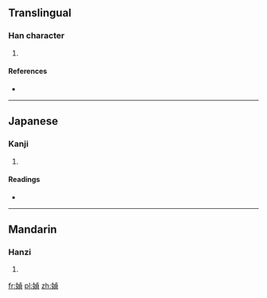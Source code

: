 ==Translingual==

===Han character===
{{Han char|rn=38|rad=女|as=09|sn=12|four=5148<sub>6</sub>|canj=女卜月金 (VYBC)|ids=⿰[[女]][[貞]]}}

# {{defn|Han|sort=女09}}

====References====
* {{Han ref|kx=0267.140|dkj=06519|hdz=21064.180|uh=5A9C|ud=23196|bh=D8CC|bd=55500}}

----

==Japanese==

===Kanji===
{{ja-kanji|grade=|rs=女09}}

# {{defn|lang=ja|sort=女09}}

====Readings====
* {{ja-readings|on=[[てい]] (tei), [[ちょう]] (chō)|kun=[[あざな]] (azana)}}

----

==Mandarin==

===Hanzi===
{{cmn-hanzi|pin=[[dì]] ([[di4]]), [[zhēn]] ([[zhen1]])|wg=ti<sup>4</sup>, chen<sup>1</sup>}}

# {{defn|lang=cmn|sort=女09}}

[[fr:媜]]
[[pl:媜]]
[[zh:媜]]